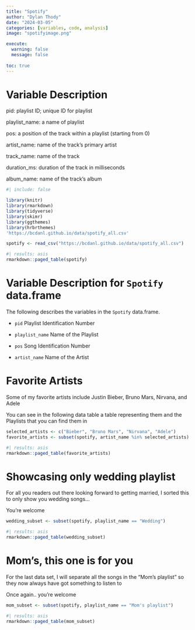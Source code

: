 ```yaml
---
title: "Spotify"
author: "Dylan Thody"
date: "2024-03-05"
categories: [variables, code, analysis]
image: "spotifyimage.png"

execute: 
  warning: false
  message: false
  
toc: true
---
```


# Variable Description

pid: playlist ID; unique ID for playlist

playlist_name: a name of playlist

pos: a position of the track within a playlist (starting from 0)

artist_name: name of the track’s primary artist

track_name: name of the track

duration_ms: duration of the track in milliseconds

album_name: name of the track’s album

```r
#| include: false

library(knitr)
library(rmarkdown)
library(tidyverse)
library(skimr)
library(ggthemes)
library(hrbrthemes)
'https://bcdanl.github.io/data/spotify_all.csv'
```

```r
spotify <- read_csv("https://bcdanl.github.io/data/spotify_all.csv")
```

```r
#| results: asis
rmarkdown::paged_table(spotify)
```



# Variable Description for `Spotify` data.frame

The following describes the variables in the `Spotify` data.frame.

- `pid`
Playlist Identification Number

- `playlist_name`
Name of the Playlist

- `pos`
Song Identification Number

- `artist_name`
Name of the Artist

# Favorite Artists

Some of my favorite artists include Justin Bieber, Bruno Mars, Nirvana, and Adele

You can see in the following data table a table representing them and the Playlists that you can find them in

```r
selected_artists <- c("Bieber", "Bruno Mars", "Nirvana", "Adele")
favorite_artists <- subset(spotify, artist_name %in% selected_artists)
```

```r
#| results: asis
rmarkdown::paged_table(favorite_artists)
```

# Showcasing only wedding playlist

For all you readers out there looking forward to getting married, I sorted this to only show you wedding songs...

You're welcome 

```r
wedding_subset <- subset(spotify, playlist_name == "Wedding")
```

```r
#| results: asis
rmarkdown::paged_table(wedding_subset)
```

# Mom's, this one is for you

For the last data set, I will separate all the songs in the "Mom's playlist" so they now always have got something to listen to

Once again.. you're welcome

```r
mom_subset <- subset(spotify, playlist_name == "Mom's playlist")
```

```r
#| results: asis
rmarkdown::paged_table(mom_subset)
```